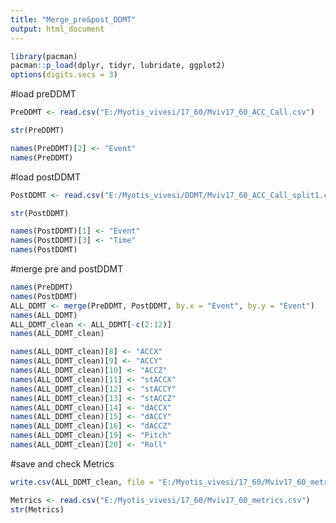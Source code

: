 ```yaml
---
title: "Merge_pre&post_DDMT"
output: html_document
---
```



```r
library(pacman)
pacman::p_load(dplyr, tidyr, lubridate, ggplot2)
options(digits.secs = 3)
```

#load preDDMT
``` r
PreDDMT <- read.csv("E:/Myotis_vivesi/17_60/Mviv17_60_ACC_Call.csv")

str(PreDDMT)

names(PreDDMT)[2] <- "Event"
names(PreDDMT)
```

#load postDDMT
``` r
PostDDMT <- read.csv("E:/Myotis_vivesi/DDMT/Mviv17_60_ACC_Call_split1.csv", sep = ";")

str(PostDDMT)

names(PostDDMT)[1] <- "Event"
names(PostDDMT)[3] <- "Time"
names(PostDDMT)
```

#merge pre and postDDMT
``` r
names(PreDDMT)
names(PostDDMT)
ALL_DDMT <- merge(PreDDMT, PostDDMT, by.x = "Event", by.y = "Event")
names(ALL_DDMT)
ALL_DDMT_clean <- ALL_DDMT[-c(2:12)]
names(ALL_DDMT_clean)

names(ALL_DDMT_clean)[8] <- "ACCX"
names(ALL_DDMT_clean)[9] <- "ACCY"
names(ALL_DDMT_clean)[10] <- "ACCZ"
names(ALL_DDMT_clean)[11] <- "stACCX"
names(ALL_DDMT_clean)[12] <- "stACCY"
names(ALL_DDMT_clean)[13] <- "stACCZ"
names(ALL_DDMT_clean)[14] <- "dACCX"
names(ALL_DDMT_clean)[15] <- "dACCY"
names(ALL_DDMT_clean)[16] <- "dACCZ"
names(ALL_DDMT_clean)[19] <- "Pitch"
names(ALL_DDMT_clean)[20] <- "Roll"
```

#save and check Metrics
``` r
write.csv(ALL_DDMT_clean, file = "E:/Myotis_vivesi/17_60/Mviv17_60_metrics.csv", row.names = FALSE)

Metrics <- read.csv("E:/Myotis_vivesi/17_60/Mviv17_60_metrics.csv")
str(Metrics)
```
